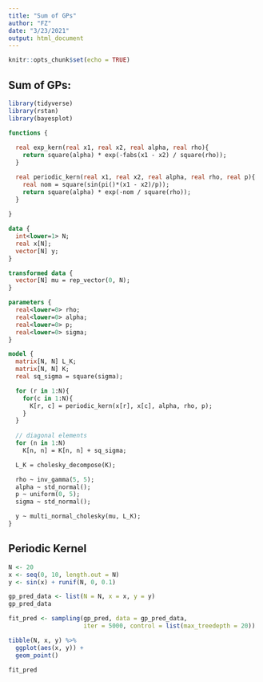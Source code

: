 ```yaml
---
title: "Sum of GPs"
author: "FZ"
date: "3/23/2021"
output: html_document
---
```


```r
knitr::opts_chunk$set(echo = TRUE)
```

## Sum of GPs:

```r
library(tidyverse)
library(rstan)
library(bayesplot)
```


```stan

functions {
  
  real exp_kern(real x1, real x2, real alpha, real rho){
    return square(alpha) * exp(-fabs(x1 - x2) / square(rho));
  }

  real periodic_kern(real x1, real x2, real alpha, real rho, real p){
    real nom = square(sin(pi()*(x1 - x2)/p));
    return square(alpha) * exp(-nom / square(rho));
  }
  
}

data {
  int<lower=1> N;
  real x[N];
  vector[N] y;
}

transformed data {
  vector[N] mu = rep_vector(0, N);
}

parameters {
  real<lower=0> rho;
  real<lower=0> alpha;
  real<lower=0> p;
  real<lower=0> sigma;
}

model {
  matrix[N, N] L_K;
  matrix[N, N] K;
  real sq_sigma = square(sigma);

  for (r in 1:N){
    for(c in 1:N){
      K[r, c] = periodic_kern(x[r], x[c], alpha, rho, p);
    }
  }
  
  // diagonal elements
  for (n in 1:N)
    K[n, n] = K[n, n] + sq_sigma;

  L_K = cholesky_decompose(K);

  rho ~ inv_gamma(5, 5);
  alpha ~ std_normal();
  p ~ uniform(0, 5);
  sigma ~ std_normal();

  y ~ multi_normal_cholesky(mu, L_K);
}

```

## Periodic Kernel 


```r

N <- 20
x <- seq(0, 10, length.out = N)
y <- sin(x) + runif(N, 0, 0.1)

gp_pred_data <- list(N = N, x = x, y = y)
gp_pred_data

fit_pred <- sampling(gp_pred, data = gp_pred_data, 
                     iter = 5000, control = list(max_treedepth = 20))

```
  
  
```r

tibble(N, x, y) %>%
  ggplot(aes(x, y)) +
  geom_point()

fit_pred

```